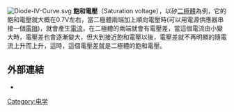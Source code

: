{{多個問題|
{{original research|time=2010-03-30T06:24:05+00:00}}
{{Unreferenced |time=2010-04-05T00:43:23+00:00 }}
{{Expert|time=2015-12-14T03:56:29+00:00}}
}}
[[File:Diode-IV-Curve.svg|thumb]]
'''飽和電壓'''（Saturation voltage），以矽[[二極體|二極體]]為例，它的飽和電壓就大概在0.7V左右，當二極體兩端加上順向電壓時(可以用電源供應器串接一個[[電阻|電阻]])，就會產生[[電流|電流]]，在二極體的兩端就會有電壓差，當這個電流由小變大時，電壓差也會逐漸變大，但大到接近飽和電壓以後，電壓差就不再明顯的隨電流上升而上升，這時，這個電壓差就是二極體的飽和電壓。

==外部連結==
*{{GoogleBooks|"Saturation voltage"|"飽和電壓"}}

[[Category:电学|Category:电学]]